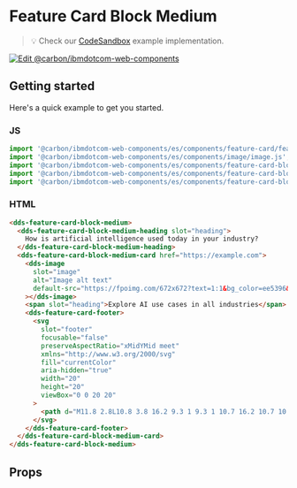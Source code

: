 
# Feature Card Block Medium

> 💡 Check our
> [CodeSandbox](https://githubbox.com/carbon-design-system/carbon-for-ibm-dotcom/tree/master/packages/web-components/examples/codesandbox/components/feature-card-block-medium)
> example implementation.

[![Edit @carbon/ibmdotcom-web-components](https://codesandbox.io/static/img/play-codesandbox.svg)](https://githubbox.com/carbon-design-system/carbon-for-ibm-dotcom/tree/master/packages/web-components/examples/codesandbox/components/feature-card-block-medium)

## Getting started

Here's a quick example to get you started.

### JS

```javascript
import '@carbon/ibmdotcom-web-components/es/components/feature-card/feature-card-footer.js';
import '@carbon/ibmdotcom-web-components/es/components/image/image.js';
import '@carbon/ibmdotcom-web-components/es/components/feature-card-block-medium/feature-card-block-medium.js';
import '@carbon/ibmdotcom-web-components/es/components/feature-card-block-medium/feature-card-block-medium-heading.js';
import '@carbon/ibmdotcom-web-components/es/components/feature-card-block-medium/feature-card-block-medium-card.js';
```

### HTML

```html
<dds-feature-card-block-medium>
  <dds-feature-card-block-medium-heading slot="heading">
    How is artificial intelligence used today in your industry?
  </dds-feature-card-block-medium-heading>
  <dds-feature-card-block-medium-card href="https://example.com">
    <dds-image
      slot="image"
      alt="Image alt text"
      default-src="https://fpoimg.com/672x672?text=1:1&bg_color=ee5396&text_color=161616/ee5396/161616&amp;amp;text=1x1"
    ></dds-image>
    <span slot="heading">Explore AI use cases in all industries</span>
    <dds-feature-card-footer>
      <svg
        slot="footer"
        focusable="false"
        preserveAspectRatio="xMidYMid meet"
        xmlns="http://www.w3.org/2000/svg"
        fill="currentColor"
        aria-hidden="true"
        width="20"
        height="20"
        viewBox="0 0 20 20"
      >
        <path d="M11.8 2.8L10.8 3.8 16.2 9.3 1 9.3 1 10.7 16.2 10.7 10.8 16.2 11.8 17.2 19 10z"></path>
      </svg>
    </dds-feature-card-footer>
  </dds-feature-card-block-medium-card>
</dds-feature-card-block-medium>
```

## Props

<Props of="dds-feature-card-block-medium" />
<Description markdown={contributing} />
